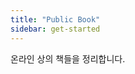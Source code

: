 ```yaml
---
title: "Public Book"
sidebar: get-started
---
```




::: {.get-started }
::: {.content-block}

온라인 상의 책들을 정리합니다.

<a href="./google2af1b7ec19db0372.html"></a>
<a href="./ads.txt"></a>

:::
:::